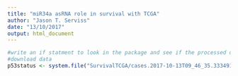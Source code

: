 ```yaml
---
title: "miR34a asRNA role in survival with TCGA"
author: "Jason T. Serviss"
date: "13/10/2017"
output: html_document
---
```


```r

#write an if statment to look in the package and see if the processed data exist
#download data
p53status <- system.file("SurvivalTCGA/cases.2017-10-13T09_46_35.333491.json", package="miR34aFigures")

```

